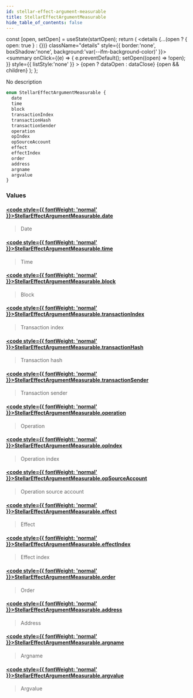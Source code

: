 ```yaml
---
id: stellar-effect-argument-measurable
title: StellarEffectArgumentMeasurable
hide_table_of_contents: false
---
```







  const [open, setOpen] = useState(startOpen);
  return (
    <details {...(open ? { open: true } : {})} className="details" style={{ border:'none', boxShadow:'none', background:'var(--ifm-background-color)' }}>
      <summary
        onClick={(e) => {
          e.preventDefault();
          setOpen((open) => !open);
        }}
        style={{ listStyle:'none' }}
      >
      {open ? dataOpen : dataClose}
      </summary>
      {open && children}
    </details>
  );
};








No description


```graphql
enum StellarEffectArgumentMeasurable {
  date
  time
  block
  transactionIndex
  transactionHash
  transactionSender
  operation
  opIndex
  opSourceAccount
  effect
  effectIndex
  order
  address
  argname
  argvalue
}
```




### Values

#### [<code style={{ fontWeight: 'normal' }}>StellarEffectArgumentMeasurable.<b>date</b></code>](#)  
> 
> 
> Date
> 

#### [<code style={{ fontWeight: 'normal' }}>StellarEffectArgumentMeasurable.<b>time</b></code>](#)  
> 
> 
> Time
> 

#### [<code style={{ fontWeight: 'normal' }}>StellarEffectArgumentMeasurable.<b>block</b></code>](#)  
> 
> 
> Block
> 

#### [<code style={{ fontWeight: 'normal' }}>StellarEffectArgumentMeasurable.<b>transactionIndex</b></code>](#)  
> 
> 
> Transaction index
> 

#### [<code style={{ fontWeight: 'normal' }}>StellarEffectArgumentMeasurable.<b>transactionHash</b></code>](#)  
> 
> 
> Transaction hash
> 

#### [<code style={{ fontWeight: 'normal' }}>StellarEffectArgumentMeasurable.<b>transactionSender</b></code>](#)  
> 
> 
> Transaction sender
> 

#### [<code style={{ fontWeight: 'normal' }}>StellarEffectArgumentMeasurable.<b>operation</b></code>](#)  
> 
> 
> Operation
> 

#### [<code style={{ fontWeight: 'normal' }}>StellarEffectArgumentMeasurable.<b>opIndex</b></code>](#)  
> 
> 
> Operation index
> 

#### [<code style={{ fontWeight: 'normal' }}>StellarEffectArgumentMeasurable.<b>opSourceAccount</b></code>](#)  
> 
> 
> Operation source account
> 

#### [<code style={{ fontWeight: 'normal' }}>StellarEffectArgumentMeasurable.<b>effect</b></code>](#)  
> 
> 
> Effect
> 

#### [<code style={{ fontWeight: 'normal' }}>StellarEffectArgumentMeasurable.<b>effectIndex</b></code>](#)  
> 
> 
> Effect index
> 

#### [<code style={{ fontWeight: 'normal' }}>StellarEffectArgumentMeasurable.<b>order</b></code>](#)  
> 
> 
> Order
> 

#### [<code style={{ fontWeight: 'normal' }}>StellarEffectArgumentMeasurable.<b>address</b></code>](#)  
> 
> 
> Address
> 

#### [<code style={{ fontWeight: 'normal' }}>StellarEffectArgumentMeasurable.<b>argname</b></code>](#)  
> 
> 
> Argname
> 

#### [<code style={{ fontWeight: 'normal' }}>StellarEffectArgumentMeasurable.<b>argvalue</b></code>](#)  
> 
> 
> Argvalue
> 



